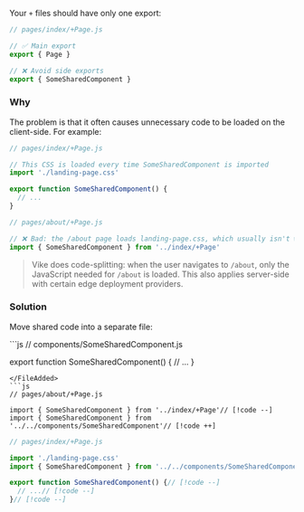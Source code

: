 
Your <Link href="/config#files">`+` files</Link> should have only one export:

```js
// pages/index/+Page.js

// ✅ Main export
export { Page }

// ❌ Avoid side exports
export { SomeSharedComponent }
```


### Why

The problem is that it often causes unnecessary code to be loaded on the client-side. For example:

```js
// pages/index/+Page.js

// This CSS is loaded every time SomeSharedComponent is imported
import './landing-page.css'

export function SomeSharedComponent() {
  // ...
}
```
```js
// pages/about/+Page.js

// ❌ Bad: the /about page loads landing-page.css, which usually isn't what you want
import { SomeSharedComponent } from '../index/+Page'
```

> Vike does code-splitting: when the user navigates to `/about`, only the JavaScript needed for `/about` is loaded. This also applies server-side with certain edge deployment providers.


### Solution

Move shared code into a separate file:

<FileAdded>
```js
// components/SomeSharedComponent.js

export function SomeSharedComponent() {
  // ...
}
```
</FileAdded>
```js
// pages/about/+Page.js

import { SomeSharedComponent } from '../index/+Page'// [!code --]
import { SomeSharedComponent } from '../../components/SomeSharedComponent'// [!code ++]
```
```js
// pages/index/+Page.js

import './landing-page.css'
import { SomeSharedComponent } from '../../components/SomeSharedComponent'// [!code ++]

export function SomeSharedComponent() {// [!code --]
  // ...// [!code --]
}// [!code --]
```
